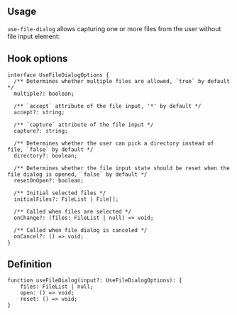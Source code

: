 

## Usage

`use-file-dialog` allows capturing one or more files from the user
without file input element:

<Demo data={HooksDemos.useFileDialogUsage} />

## Hook options

```tsx
interface UseFileDialogOptions {
  /** Determines whether multiple files are allowed, `true` by default */
  multiple?: boolean;

  /** `accept` attribute of the file input, '*' by default */
  accept?: string;

  /** `capture` attribute of the file input */
  capture?: string;

  /** Determines whether the user can pick a directory instead of file, `false` by default */
  directory?: boolean;

  /** Determines whether the file input state should be reset when the file dialog is opened, `false` by default */
  resetOnOpen?: boolean;

  /** Initial selected files */
  initialFiles?: FileList | File[];

  /** Called when files are selected */
  onChange?: (files: FileList | null) => void;

  /** Called when file dialog is canceled */
  onCancel?: () => void;
}
```

## Definition

```tsx
function useFileDialog(input?: UseFileDialogOptions): {
    files: FileList | null;
    open: () => void;
    reset: () => void;
}
```
